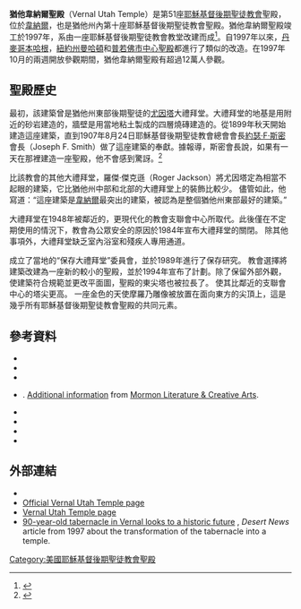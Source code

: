 {{Infobox religious building
| 名字 = 猶他韋納爾聖殿
| 圖片 = Vernal_Utah_temple.jpg
| 圖片說明 = Vernal Utah Temple
| 地圖 =
| 地圖尺寸 =
| 地圖說明 =
| 坐標 = {{coord|40|27|11.53799|N|109|32|14.68680|W|type:landmark_region:US|display=title}}
| 宗教 = [[基督教|基督教]]
| 位置 =
| 神 =
| 宗教禮儀 =
| 派別 = [[耶穌基督後期聖徒教會|耶穌基督後期聖徒教會]]
| 節日 =
| 小區 =
| 分區 =
| 基層政權 = [[韋納爾_(猶他州)|韋納爾]]
| 區 =
| 領地 =
| 地方行政區 =
| 州 = [[猶他州|猶他州]]
| 省 =
| 地區 =
| 國家 = [[美國|美國]]
| 行政 =
| 開光年份 =
| 狀態 =
| 傳統稱號 =
| 所有者 =
| 領導 =
| 婆多羅迦 =
| 主保聖人 =
| 官方網站 =
| 建築師 =
| 建築類型 =
| 建築風格 = [[喬治時代建築|喬治式]]
| 建築材料 =
| 建立者 =
| 資助者 =
| 總承包商 =
| 建立日期 =
| 奠基 = 1995年5月13日由戈登·興格萊會長主待
| 竣工 = 1997年11月2日至4日由戈登·興格萊會長奉獻
| 建設成本 =
| 毀壞 =
| 正立面朝向 =
| 容納人數 =
| 長度 =
| 寬度 =
| 中殿寬度 =
| 內部面積 = 3602平方公尺
| 最高高度 =
| 穹頂 =
| 外穹頂高度 =
| 內穹頂高度 =
| 外穹頂直徑 =
| 內穹頂直徑 =
| 宣禮塔 =
| 宣禮塔高度 =
| 尖塔 =
| 尖塔高度 = 55公尺
| 場地面積 = 0.6公頃
| 寺廟 =
| 紀念碑 =
| 神社 =
| 碑銘 =
| 海拔 =
| 官方名稱1 =
| 類型1 =
| 標準1 =
| 指定日期1 =
| 父列表1 =
| 參考編號1 =
| 官方名稱2 =
| 類型2 =
| 標準2 =
| 指定日期2 =
| 父列表2 = 51
| 參考編號2 =
}}

'''猶他韋納爾聖殿'''（Vernal Utah Temple）是第51座[[耶穌基督後期聖徒教會|耶穌基督後期聖徒教會]]聖殿，位於[[韋納爾_(猶他州)|韋納爾]]，也是猶他州內第十座耶穌基督後期聖徒教會聖殿。猶他韋納爾聖殿竣工於1997年，系由一座耶穌基督後期聖徒教會教堂改建而成<ref>{{cite news | url=https://news.google.com/newspapers?id=ApkRAAAAIBAJ&sjid=9OwDAAAAIBAJ&pg=4484%2C1298847 | title='Memorial to pioneering spirit' to have new function as temple | work=The Deseret News | date=Feb 19, 1994 | accessdate=25 May 2015 | author=Avant, Gerry | pages=3 | archive-date=2016-05-12 | archive-url=https://web.archive.org/web/20160512181819/https://news.google.com/newspapers?id=ApkRAAAAIBAJ&sjid=9OwDAAAAIBAJ&pg=4484,1298847 | dead-url=no }}</ref>。自1997年以來，[[丹麥哥本哈根聖殿|丹麥哥本哈根]]，[[紐約州曼哈頓聖殿|紐約州曼哈頓]]和[[普若佛市中心聖殿|普若佛市中心聖殿]]都進行了類似的改造。在1997年10月的兩週開放參觀期間，猶他韋納爾聖殿有超過12萬人參觀。

==聖殿歷史==

最初，該建築曾是猶他州東部後期聖徒的[[尤因塔郡_(猶他州)|尤因塔]]大禮拜堂。大禮拜堂的地基是用附近的砂岩建造的，牆壁是用當地粘土製成的四層燒磚建造的。從1899年秋天開始建造這座建築，直到1907年8月24日耶穌基督後期聖徒教會總會會長[[約瑟·F·斯密|約瑟·F·斯密]]會長（Joseph F. Smith）做了這座建築的奉獻。據報導，斯密會長說，如果有一天在那裡建造一座聖殿，他不會感到驚訝。<ref>{{cite news | url=https://news.google.com/newspapers?id=ApkRAAAAIBAJ&sjid=9OwDAAAAIBAJ&pg=4484%2C1298847 | title='Memorial to pioneering spirit' to have new function as temple | work=The Deseret News | date=February 19, 1994 | access-date=May 25, 2015 | author=Avant, Gerry | pages=3 | archive-date=2016-05-12 | archive-url=https://web.archive.org/web/20160512181819/https://news.google.com/newspapers?id=ApkRAAAAIBAJ&sjid=9OwDAAAAIBAJ&pg=4484,1298847 | dead-url=no }}</ref>

比該教會的其他大禮拜堂，羅傑·傑克遜（Roger Jackson）將尤因塔定為相當不起眼的建築，它比猶他州中部和北部的大禮拜堂上的裝飾比較少。 儘管如此，他寫道：“這座建築是[[韋納爾_(猶他州)|韋納爾]]最突出的建築，被認為是整個猶他州東部最好的建築。”

大禮拜堂在1948年被鄰近的，更現代化的教會支聯會中心所取代。此後僅在不定期使用的情況下，教會為公眾安全的原因於1984年宣布大禮拜堂的關閉。 除其他事項外，大禮拜堂缺乏室內浴室和殘疾人專用通道。

成立了當地的“保存大禮拜堂”委員會，並於1989年進行了保存研究。 教會選擇將建築改建為一座新的較小的聖殿，並於1994年宣布了計劃。除了保留外部外觀，使建築符合規範並更改平面圖，聖殿的東尖塔也被拉長了。 使其比鄰近的支聯會中心的塔尖更高。 一座金色的天使摩羅乃雕像被放置在面向東方的尖頂上，這是幾乎所有耶穌基督後期聖徒教會聖殿的共同元素。

==參考資料==
{{Reflist}}
* {{citation |url= http://history.utah.gov/historic_buildings/national_register/documents/NationalRegisterList.pdf |contribution= Uintah County |title= Utah Properties Listed in the National Register of Historic Places |page= 32 |quote= [D]etermined eligible, not formally listed because of owner objection |date= 2009-03-18 |publisher= Utah State History (agency), Utah Department of Heritage and Arts |deadurl= yes |archiveurl= https://web.archive.org/web/20120219210642/http://history.utah.gov/historic_buildings/national_register/documents/NationalRegisterList.pdf |archivedate= 2012-02-19 }}
* {{citation |first= Roger P. |last= Jackson |year= 1998 |title= Building of the Vernal Utah Temple |journal= Utah Preservation |volume= 2 |pages= 11–18 |url= http://utah.ptfs.com/awweb/guest.jsp?smd=1&cl=all_lib&lb_document_id=34312 }}{{Dead link|date=2020年7月 |bot=InternetArchiveBot |fix-attempted=yes }}
* {{citation |first= Kathleen M. |last= Irving |first2= John D. |last2= Barton |year= 1998 |title= From Tabernacle to Temple: the story of the Vernal Utah Temple |location= Vernal, Utah |publisher= S.T. Tabernacle Enterprises |oclc= 41124283 }}
* {{citation |first= Robert |last= Starling |year= 1994 |title= A Monument to Faith |publisher= [[LDS_Church|LDS Church]] |format= [[VHS|VHS]] [[videocassette|videocassette]] |oclc= 367545981}}. [http://mormonlit.byu.edu/lit_work.php?w_id=23234 Additional information] {{Wayback|url=http://mormonlit.byu.edu/lit_work.php?w_id=23234 |date=20161022073425 }} from [[Mormon_Literature_&_Creative_Arts|Mormon Literature & Creative Arts]].
* {{citation |url= http://news.google.com/newspapers?id=_6pNAAAAIBAJ&sjid=G4MDAAAAIBAJ&pg=2554,1925701 |title= Vernal citizens begin drive to save tabernacle |date= June 5, 1984 |pages= B1, B8 |newspaper= [[Deseret_News|Deseret News]] }}
* {{citation |url= http://udn.lib.utah.edu/cdm/compoundobject/collection/vernal1/id/32046/rec/34 |title= Uintah Stake Tabernacle Dedicated |date= August 30, 1907 |newspaper= Vernal Express |volume= 16 |issue= 35 |pages= 1, 3 |accessdate= 2016-04-20 |archive-date= 2016-03-04 |archive-url= https://web.archive.org/web/20160304115758/http://udn.lib.utah.edu/cdm/compoundobject/collection/vernal1/id/32046/rec/34 |dead-url= no }}
* {{citation |url= http://news.google.com/newspapers?id=2cdOAAAAIBAJ&sjid=QUgDAAAAIBAJ&pg=5620,5856188 |title= Uintah Stake Tabernacle to be dedicated tomorrow |date= August 24, 1907 |newspaper= Deseret Evening News |page= 27 }}
* {{citation |url= http://udn.lib.utah.edu/cdm/compoundobject/collection/vernal1/id/31976/rec/33 |title= Dedication of Tabernacle |date= August 23, 1907 |newspaper= Vernal Express |volume= 16 |issue= 34 |page= 1 |accessdate= 2016-04-20 |archive-date= 2016-03-03 |archive-url= https://web.archive.org/web/20160303220930/http://udn.lib.utah.edu/cdm/compoundobject/collection/vernal1/id/31976/rec/33 |dead-url= no }}
==外部連結==
* {{commonscat-inline}}
* [http://www.lds.org/church/temples/vernal-utah Official Vernal Utah Temple page] {{Wayback|url=http://www.lds.org/church/temples/vernal-utah |date=20151021201736 }}
* [http://www.ldschurchtemples.com/vernal/ Vernal Utah Temple page] {{Wayback|url=http://www.ldschurchtemples.com/vernal/ |date=20070313091207 }}
* [http://www.deseretnews.com/article/592308/90-year-old-tabernacle-in-Vernal-looks-to-a-historic-future.html?pg=all 90-year-old tabernacle in Vernal looks to a historic future] {{Wayback|url=http://www.deseretnews.com/article/592308/90-year-old-tabernacle-in-Vernal-looks-to-a-historic-future.html?pg=all |date=20161022124140 }}, ''Desert News'' article from 1997 about the transformation of the tabernacle into a temple.

{{耶穌基督後期聖徒教會聖殿}}

[[Category:美國耶穌基督後期聖徒教會聖殿|Category:美國耶穌基督後期聖徒教會聖殿]]